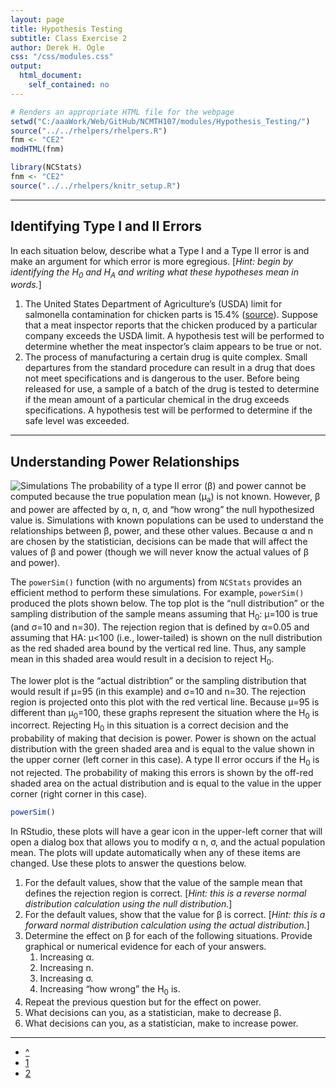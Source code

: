 ```yaml
---
layout: page
title: Hypothesis Testing
subtitle: Class Exercise 2
author: Derek H. Ogle
css: "/css/modules.css"
output:
  html_document:
    self_contained: no
---
```


```r
# Renders an appropriate HTML file for the webpage
setwd("C:/aaaWork/Web/GitHub/NCMTH107/modules/Hypothesis_Testing/")
source("../../rhelpers/rhelpers.R")
fnm <- "CE2"
modHTML(fnm)
```

```r
library(NCStats)
fnm <- "CE2"
source("../../rhelpers/knitr_setup.R")
```

----

## Identifying Type I and II Errors

In each situation below, describe what a Type I and a Type II error is and make an argument for which error is more egregious.  [*Hint: begin by identifying the H<sub>0</sub> and H<sub>A</sub> and writing what these hypotheses mean in words.*]

1. The United States Department of Agriculture's (USDA) limit for salmonella contamination for chicken parts is 15.4% ([source](http://www.foodsafetynews.com/2015/01/fsis-releases-new-salmonella-campylobacter-performance-standards-for-poultry/)).  Suppose that a meat inspector reports that the chicken produced by a particular company exceeds the USDA limit.  A hypothesis test will be performed to determine whether the meat inspector’s claim appears to be true or not.
1. The process of manufacturing a certain drug is quite complex.  Small departures from the standard procedure can result in a drug that does not meet specifications and is dangerous to the user.  Before being released for use, a sample of a batch of the drug is tested to determine if the mean amount of a particular chemical in the drug exceeds specifications.  A hypothesis test will be performed to determine if the safe level was exceeded.

----

## Understanding Power Relationships
<img src="../zimgs/computer-1.jpg" alt="Simulations" class="img-right">
The probability of a type II error (&beta;) and power cannot be computed because the true population mean (&mu;<sub>a</sub>) is not known.  However, &beta; and power are affected by &alpha;, n, &sigma;, and "how wrong" the null hypothesized value is.  Simulations with known populations can be used to understand the relationships between &beta;, power, and these other values.  Because &alpha; and n are chosen by the statistician, decisions can be made that will affect the values of &beta; and power (though we will never know the actual values of &beta; and power).

The `powerSim()` function (with no arguments) from `NCStats` provides an efficient method to perform these simulations.  For example, `powerSim()` produced the plots shown below.  The top plot is the "null distribution" or the sampling distribution of the sample means assuming that H<sub>0</sub>: &mu;=100 is true (and &sigma;=10 and n=30).  The rejection region that is defined by &alpha;=0.05 and assuming that H</sub>A</sub>: &mu;<100  (i.e., lower-tailed) is shown on the null distribution as the red shaded area bound by the vertical red line.  Thus, any sample mean in this shaded area would result in a decision to reject H<sub>0</sub>.

The lower plot is the "actual distribtion" or the sampling distribution that would result if &mu;=95 (in this example) and &sigma;=10 and n=30.  The rejection region is projected onto this plot with the red vertical line.  Because &mu;=95 is different than &mu;<sub>0</sub>=100, these graphs represent the situation where the H<sub>0</sub> is incorrect.  Rejecting H<sub>0</sub> in this situation is a correct decision and the probability of making that decision is power.  Power is shown on the actual distribution with the green shaded area and is equal to the value shown in the upper corner (left corner in this case).  A type II error occurs if the H<sub>0</sub> is not rejected.  The probability of making this errors is shown by the off-red shaded area on the actual distribution and is equal to the value in the upper corner (right corner in this case).

```r
powerSim()
```

In RStudio, these plots will have a gear icon in the upper-left corner that will open a dialog box that allows you to modify &alpha; n, &sigma;, and the actual population mean.  The plots will update automatically when any of these items are changed.  Use these plots to answer the questions below.

1. For the default values, show that the value of the sample mean that defines the rejection region is correct.  [*Hint: this is a reverse normal distribution calculation using the null distribution.*]
1. For the default values, show that the value for &beta; is correct.  [*Hint: this is a forward normal distribution calculation using the actual distribution.*]
1. Determine the effect on &beta; for each of the following situations.  Provide graphical or numerical evidence for each of your answers.
    1. Increasing &alpha;.
    1. Increasing n.
    1. Increasing &sigma;.
    1. Increasing "how wrong" the H<sub>0</sub> is.
1. Repeat the previous question but for the effect on power.
1. What decisions can you, as a statistician, make to decrease &beta;.
1. What decisions can you, as a statistician, make to increase power.

----

<div class="text-center">
<ul class="pagination pagination-lg">
  <li><a href="index.html">^</a></li>
  <li><a href="CE1.html">1</a></li>
  <li class="active"><a href="#">2</a></li>
</ul>
